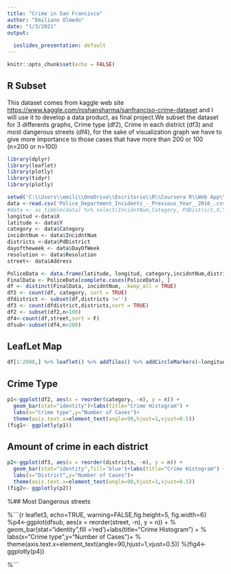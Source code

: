 ---
title: "Crime in San Francisco"
author: "Emiliano Olmedo"
date: "1/3/2021"
output:
  
  ioslides_presentation: default
---

```{r setup, include=FALSE}
knitr::opts_chunk$set(echo = FALSE)
```

## R Subset

This dataset comes from kaggle web site <https://www.kaggle.com/roshansharma/sanfranciso-crime-dataset> and I will use it to develop a data product, as final project.We subset the dataset for 3 differents graphs, Crime type (df2), Crime in each district (df3) and most dangerous streets (df4), for the sake of visualization graph we have to give more importance to those cases that have more than 200 or 100 (n>200 or n>100)


```{r cars, echo = FALSE, comment='',warning=FALSE, message=FALSE}
library(dplyr)
library(leaflet)
library(plotly)
library(tidyr)
library(plotly)

setwd('C:\\Users\\emili\\OneDrive\\Escritorio\\R\\Coursera R\\Web App\\Map')
data <-read.csv('Police_Department_Incidents_-_Previous_Year__2016_.csv')
#data <- as_tibble(data) %>% select(IncidntNum,Category, PdDistrict,X,Y)
longitud <-data$X
latitude <- data$Y
category <- data$Category
incidntNum <- data$IncidntNum
districts <-data$PdDistrict
dayoftheweek <- data$DayOfWeek
resolution <- data$Resolution
street<- data$Address

```




```{r preprocessing,echo=TRUE}

PoliceData <- data.frame(latitude, longitud, category,incidntNum,districts,dayoftheweek,resolution,street)
FinalData <- PoliceData[complete.cases(PoliceData), ]
df <- distinct(FinalData, incidntNum, .keep_all = TRUE)
df2 <- count(df, category, sort = TRUE)
dfdistrict <- subset(df,districts !='')
df3 <- count(dfdistrict,districts,sort = TRUE)
df2 <- subset(df2,n>100)
df4<-count(df,street,sort = F)
dfsub<-subset(df4,n>200)


```
## LeafLet Map

```{r leaflet, echo=TRUE, warning=FALSE}
df[1:2000,] %>% leaflet() %>% addTiles() %>% addCircleMarkers(~longitud,~latitude,radius=3 , color="black",  fillColor="blue", stroke = TRUE, fillOpacity = 0.8, group="Blue")

```

## Crime Type



```{r leaflet1, echo=TRUE, warning=FALSE,fig.height=5, fig.width=5}
p1<-ggplot(df2, aes(x = reorder(category, -n), y = n)) + 
  geom_bar(stat="identity")+labs(title="Crime Histogram") + 
  labs(x="Crime type",y="Number of Cases")+
  theme(axis.text.x=element_text(angle=90,hjust=1,vjust=0.5))
(fig1<- ggplotly(p1))
```

## Amount of crime in each district

```{r leaflet2, echo=TRUE, warning=FALSE,fig.height=4, fig.width=6}
p2<-ggplot(df3, aes(x = reorder(districts, -n), y = n)) + 
  geom_bar(stat="identity",fill='blue')+labs(title="Crime Histogram") + 
  labs(x="District",y="Number of Cases")+
  theme(axis.text.x=element_text(angle=90,hjust=1,vjust=0.5))
(fig2<- ggplotly(p2))
```

%## Most Dangerous streets

%```{r leaflet3, echo=TRUE, warning=FALSE,fig.height=5, fig.width=6}
%p4<-ggplot(dfsub, aes(x = reorder(street, -n), y = n)) + 
%  geom_bar(stat="identity",fill ='red')+labs(title="Crime Histogram") + 
%  labs(x="Crime type",y="Number of Cases")+
%  theme(axis.text.x=element_text(angle=90,hjust=1,vjust=0.5))
%(fig4<- ggplotly(p4))

%```






